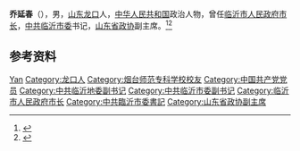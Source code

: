 '''乔延春'''（{{bd|1948年|8月|}}），男，[[山东|山东]][[龙口|龙口]]人，[[中华人民共和国|中华人民共和国]]政治人物，曾任[[临沂行政首长列表|临沂市人民政府市长]]，[[中共临沂市委|中共临沂市委]]书记，[[山东省政协|山东省政协]]副主席。<ref>{{Cite web|title=攻坚洒热血 为民立功勋—记原山东省政协副主席乔延春|url=http://www.xyw.ldu.edu.cn/info/1003/1461.htm|accessdate=2020-08-25|work=鲁东大学校友网}}{{Dead link}}</ref><ref>{{Cite book|title=中华人民共和国职官志|author=何虎生, 李耀东, 向常福主编|publisher=中国社会出版社|year=2003|isbn=9787800883934|location=北京|pages=}}</ref>

== 参考资料 ==
{{reflist}}

{{中国人物小作品}}

{{Authority control}}
{{DEFAULTSORT:Qiao乔}}
[[Category:乔姓|Yan]]
[[Category:龙口人|Category:龙口人]]
[[Category:烟台师范专科学校校友|Category:烟台师范专科学校校友]]
[[Category:中国共产党党员|Category:中国共产党党员]]
[[Category:中共临沂地委副书记|Category:中共临沂地委副书记]]
[[Category:中共临沂市委副书记|Category:中共临沂市委副书记]]
[[Category:临沂市人民政府市长|Category:临沂市人民政府市长]]
[[Category:中共臨沂市委書記|Category:中共臨沂市委書記]]
[[Category:山东省政协副主席|Category:山东省政协副主席]]